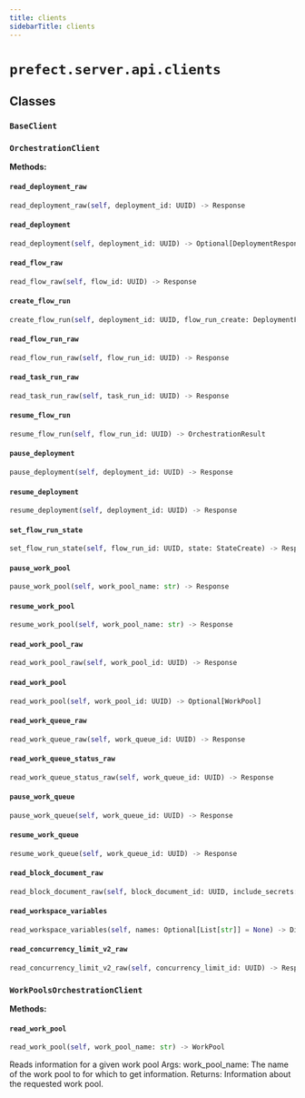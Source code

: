 ```yaml
---
title: clients
sidebarTitle: clients
---
```


# `prefect.server.api.clients`

## Classes

### `BaseClient` <sup><a href="https://github.com/prefecthq/prefect/blob/main/src/prefect/server/api/clients.py#L30" target="_blank"><Icon icon="github" style="width: 14px; height: 14px;" /></a></sup>

### `OrchestrationClient` <sup><a href="https://github.com/prefecthq/prefect/blob/main/src/prefect/server/api/clients.py#L66" target="_blank"><Icon icon="github" style="width: 14px; height: 14px;" /></a></sup>

**Methods:**

#### `read_deployment_raw` <sup><a href="https://github.com/prefecthq/prefect/blob/main/src/prefect/server/api/clients.py#L67" target="_blank"><Icon icon="github" style="width: 14px; height: 14px;" /></a></sup>

```python
read_deployment_raw(self, deployment_id: UUID) -> Response
```

#### `read_deployment` <sup><a href="https://github.com/prefecthq/prefect/blob/main/src/prefect/server/api/clients.py#L70" target="_blank"><Icon icon="github" style="width: 14px; height: 14px;" /></a></sup>

```python
read_deployment(self, deployment_id: UUID) -> Optional[DeploymentResponse]
```

#### `read_flow_raw` <sup><a href="https://github.com/prefecthq/prefect/blob/main/src/prefect/server/api/clients.py#L82" target="_blank"><Icon icon="github" style="width: 14px; height: 14px;" /></a></sup>

```python
read_flow_raw(self, flow_id: UUID) -> Response
```

#### `create_flow_run` <sup><a href="https://github.com/prefecthq/prefect/blob/main/src/prefect/server/api/clients.py#L85" target="_blank"><Icon icon="github" style="width: 14px; height: 14px;" /></a></sup>

```python
create_flow_run(self, deployment_id: UUID, flow_run_create: DeploymentFlowRunCreate) -> Response
```

#### `read_flow_run_raw` <sup><a href="https://github.com/prefecthq/prefect/blob/main/src/prefect/server/api/clients.py#L93" target="_blank"><Icon icon="github" style="width: 14px; height: 14px;" /></a></sup>

```python
read_flow_run_raw(self, flow_run_id: UUID) -> Response
```

#### `read_task_run_raw` <sup><a href="https://github.com/prefecthq/prefect/blob/main/src/prefect/server/api/clients.py#L96" target="_blank"><Icon icon="github" style="width: 14px; height: 14px;" /></a></sup>

```python
read_task_run_raw(self, task_run_id: UUID) -> Response
```

#### `resume_flow_run` <sup><a href="https://github.com/prefecthq/prefect/blob/main/src/prefect/server/api/clients.py#L99" target="_blank"><Icon icon="github" style="width: 14px; height: 14px;" /></a></sup>

```python
resume_flow_run(self, flow_run_id: UUID) -> OrchestrationResult
```

#### `pause_deployment` <sup><a href="https://github.com/prefecthq/prefect/blob/main/src/prefect/server/api/clients.py#L106" target="_blank"><Icon icon="github" style="width: 14px; height: 14px;" /></a></sup>

```python
pause_deployment(self, deployment_id: UUID) -> Response
```

#### `resume_deployment` <sup><a href="https://github.com/prefecthq/prefect/blob/main/src/prefect/server/api/clients.py#L111" target="_blank"><Icon icon="github" style="width: 14px; height: 14px;" /></a></sup>

```python
resume_deployment(self, deployment_id: UUID) -> Response
```

#### `set_flow_run_state` <sup><a href="https://github.com/prefecthq/prefect/blob/main/src/prefect/server/api/clients.py#L116" target="_blank"><Icon icon="github" style="width: 14px; height: 14px;" /></a></sup>

```python
set_flow_run_state(self, flow_run_id: UUID, state: StateCreate) -> Response
```

#### `pause_work_pool` <sup><a href="https://github.com/prefecthq/prefect/blob/main/src/prefect/server/api/clients.py#L127" target="_blank"><Icon icon="github" style="width: 14px; height: 14px;" /></a></sup>

```python
pause_work_pool(self, work_pool_name: str) -> Response
```

#### `resume_work_pool` <sup><a href="https://github.com/prefecthq/prefect/blob/main/src/prefect/server/api/clients.py#L132" target="_blank"><Icon icon="github" style="width: 14px; height: 14px;" /></a></sup>

```python
resume_work_pool(self, work_pool_name: str) -> Response
```

#### `read_work_pool_raw` <sup><a href="https://github.com/prefecthq/prefect/blob/main/src/prefect/server/api/clients.py#L137" target="_blank"><Icon icon="github" style="width: 14px; height: 14px;" /></a></sup>

```python
read_work_pool_raw(self, work_pool_id: UUID) -> Response
```

#### `read_work_pool` <sup><a href="https://github.com/prefecthq/prefect/blob/main/src/prefect/server/api/clients.py#L143" target="_blank"><Icon icon="github" style="width: 14px; height: 14px;" /></a></sup>

```python
read_work_pool(self, work_pool_id: UUID) -> Optional[WorkPool]
```

#### `read_work_queue_raw` <sup><a href="https://github.com/prefecthq/prefect/blob/main/src/prefect/server/api/clients.py#L150" target="_blank"><Icon icon="github" style="width: 14px; height: 14px;" /></a></sup>

```python
read_work_queue_raw(self, work_queue_id: UUID) -> Response
```

#### `read_work_queue_status_raw` <sup><a href="https://github.com/prefecthq/prefect/blob/main/src/prefect/server/api/clients.py#L153" target="_blank"><Icon icon="github" style="width: 14px; height: 14px;" /></a></sup>

```python
read_work_queue_status_raw(self, work_queue_id: UUID) -> Response
```

#### `pause_work_queue` <sup><a href="https://github.com/prefecthq/prefect/blob/main/src/prefect/server/api/clients.py#L156" target="_blank"><Icon icon="github" style="width: 14px; height: 14px;" /></a></sup>

```python
pause_work_queue(self, work_queue_id: UUID) -> Response
```

#### `resume_work_queue` <sup><a href="https://github.com/prefecthq/prefect/blob/main/src/prefect/server/api/clients.py#L162" target="_blank"><Icon icon="github" style="width: 14px; height: 14px;" /></a></sup>

```python
resume_work_queue(self, work_queue_id: UUID) -> Response
```

#### `read_block_document_raw` <sup><a href="https://github.com/prefecthq/prefect/blob/main/src/prefect/server/api/clients.py#L168" target="_blank"><Icon icon="github" style="width: 14px; height: 14px;" /></a></sup>

```python
read_block_document_raw(self, block_document_id: UUID, include_secrets: bool = True) -> Response
```

#### `read_workspace_variables` <sup><a href="https://github.com/prefecthq/prefect/blob/main/src/prefect/server/api/clients.py#L181" target="_blank"><Icon icon="github" style="width: 14px; height: 14px;" /></a></sup>

```python
read_workspace_variables(self, names: Optional[List[str]] = None) -> Dict[str, StrictVariableValue]
```

#### `read_concurrency_limit_v2_raw` <sup><a href="https://github.com/prefecthq/prefect/blob/main/src/prefect/server/api/clients.py#L218" target="_blank"><Icon icon="github" style="width: 14px; height: 14px;" /></a></sup>

```python
read_concurrency_limit_v2_raw(self, concurrency_limit_id: UUID) -> Response
```

### `WorkPoolsOrchestrationClient` <sup><a href="https://github.com/prefecthq/prefect/blob/main/src/prefect/server/api/clients.py#L226" target="_blank"><Icon icon="github" style="width: 14px; height: 14px;" /></a></sup>

**Methods:**

#### `read_work_pool` <sup><a href="https://github.com/prefecthq/prefect/blob/main/src/prefect/server/api/clients.py#L230" target="_blank"><Icon icon="github" style="width: 14px; height: 14px;" /></a></sup>

```python
read_work_pool(self, work_pool_name: str) -> WorkPool
```

Reads information for a given work pool
Args:
    work_pool_name: The name of the work pool to for which to get
        information.
Returns:
    Information about the requested work pool.

